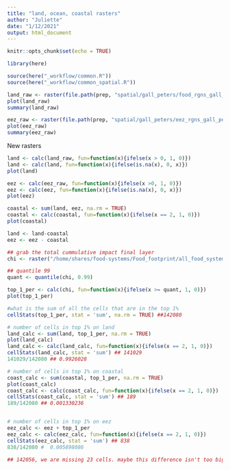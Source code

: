 ```yaml
---
title: "land, ocean, coastal rasters"
author: "Juliette"
date: "1/12/2021"
output: html_document
---
```


```r
knitr::opts_chunk$set(echo = TRUE)

library(here)

source(here("_workflow/common.R"))
source(here("_workflow/common_spatial.R"))

land_raw <- raster(file.path(prep, "spatial/gall_peters/food_rgns_gall_peters.tif"))
plot(land_raw)
summary(land_raw)

eez_raw <- raster(file.path(prep, "spatial/gall_peters/eez_rgns_gall_peters.tif"))
plot(eez_raw)
summary(eez_raw)

```

New rasters 
```r

land <- calc(land_raw, fun=function(x){ifelse(x > 0, 1, 0)})
land <- calc(land, fun=function(x){ifelse(is.na(x), 0, x)})
plot(land)

eez <- calc(eez_raw, fun=function(x){ifelse(x >0, 1, 0)})
eez <- calc(eez, fun=function(x){ifelse(is.na(x), 0, x)})
plot(eez)

coastal <- sum(land, eez, na.rm = TRUE)
coastal <- calc(coastal, fun=function(x){ifelse(x == 2, 1, 0)})
plot(coastal)

land <- land-coastal
eez <- eez - coastal

## grab the total cummulative impact final layer
chi <- raster("/home/shares/food-systems/Food_footprint/all_food_systems/analysis/stressor_summary/equal_area/rescaled/cumulative_stress/all_systems_cumulative_stress.tif")

## quantile 99
quant <- quantile(chi, 0.99)

top_1_per <- calc(chi, fun=function(x){ifelse(x >= quant, 1, 0)})
plot(top_1_per)

#what is the sum of all the cells that are in the top 1%
cellStats(top_1_per, stat = 'sum', na.rm = TRUE) ##142080

# number of cells in top 1% on land
land_calc <- sum(land, top_1_per, na.rm = TRUE)
plot(land_calc)
land_calc <- calc(land_calc, fun=function(x){ifelse(x == 2, 1, 0)})
cellStats(land_calc, stat = 'sum') ## 141029
141029/142080 ## 0.9926028

# number of cells in top 1% on coastal
coast_calc <- sum(coastal, top_1_per, na.rm = TRUE)
plot(coast_calc)
coast_calc <- calc(coast_calc, fun=function(x){ifelse(x == 2, 1, 0)})
cellStats(coast_calc, stat = 'sum') ## 189
189/142080 ## 0.001330236


# number of cells in top 1% on eez
eez_calc <- eez + top_1_per
eez_calc <- calc(eez_calc, fun=function(x){ifelse(x == 2, 1, 0)})
cellStats(eez_calc, stat = 'sum') ## 838
838/142080 #  0.005898086

## 142056, we are missing 23 cells. maybe this difference isn't too big a deal? only reason i can think of is that these cells of impact are happening in freshwater systems that the rgns layer does not capture? although were not doing lakes...

```


